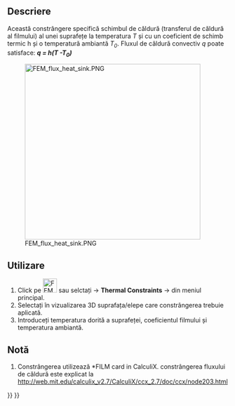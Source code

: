 <languages/>

<div lang="en" dir="ltr" class="mw-content-ltr">
{{Docnav
|[[FEM_ConstraintInitialTemperature|Constraint initial temperature]]
|[[FEM_ConstraintTemperature|Constraint temperature]]
|[[FEM_Workbench|FEM]]
|IconL=FEM_ConstraintInitialTemperature.svg
|IconR=FEM_ConstraintTemperature.svg
|IconC=Workbench_FEM.svg
}}
</div>

<div class="mw-translate-fuzzy">
{{GuiCommand|Name=FEM ConstraintHeatflux|MenuLocation=Model → Thermal Constraints → Constraint heatflux||Workbenches=[[FEM_Workbench|FEM]]|Shortcut=|SeeAlso=[[FEM_tutorial|FEM tutorial]]}}
</div>

<span id="Description"></span>
==Descriere==

<div class="mw-translate-fuzzy">
Această constrângere specifică schimbul de căldură (transferul de căldură al filmului) al unei suprafețe la temperatura ''T'' și cu un coeficient de schimb termic h și o temperatură ambiantă ''T<sub>0</sub> ''. Fluxul de căldură convectiv  ''q'' poate satisface: '''''q = h(T -T<sub>0</sub>)'''''
</div>

[[Image:FEM_flux_heat_sink.PNG|400px]]
<div lang="en" dir="ltr" class="mw-content-ltr">
{{Caption|Heat sink with convective heat flux load on the surfaces exposed to air}}
</div>

<span id="Usage"></span>
<div class="mw-translate-fuzzy">
==Utilizare==
</div>

<div class="mw-translate-fuzzy">
#Click pe [[Image:FEM ConstraintHeatflux.png|32px]] sau selctați {{KEY|Model}} → '''Thermal Constraints'''  →  {{KEY|[[Image:FEM ConstraintHeatflux.png|32px]] Constraint heatflux}}  din meniul principal.
#Selectați în vizualizarea 3D suprafața/elepe care constrângerea trebuie aplicată.
#Introduceți temperatura dorită a suprafeței, coeficientul filmului și temperatura ambiantă.
</div>

<span id="Notes"></span>
==Notă==

<div class="mw-translate-fuzzy">
#Constrângerea utilizează  *FILM card in CalculiX. constrângerea fluxului de căldură este explicat la http://web.mit.edu/calculix_v2.7/CalculiX/ccx_2.7/doc/ccx/node203.html
</div>


<div lang="en" dir="ltr" class="mw-content-ltr">
{{Docnav
|[[FEM_ConstraintInitialTemperature|Constraint initial temperature]]
|[[FEM_ConstraintTemperature|Constraint temperature]]
|[[FEM_Workbench|FEM]]
|IconL=FEM_ConstraintInitialTemperature.svg
|IconR=FEM_ConstraintTemperature.svg
|IconC=Workbench_FEM.svg
}}
</div>

{{FEM Tools navi{{#translation:}}}}
{{Userdocnavi{{#translation:}}}}